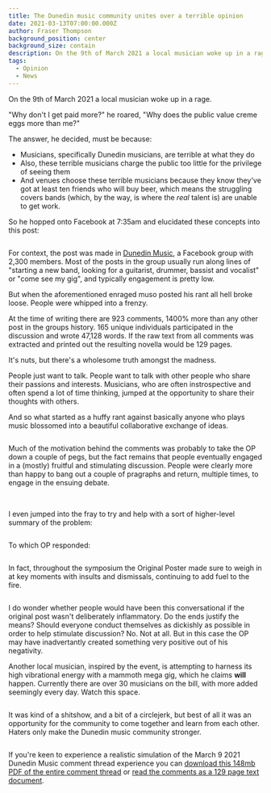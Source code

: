 ```yaml
---
title: The Dunedin music community unites over a terrible opinion
date: 2021-03-13T07:00:00.000Z
author: Fraser Thompson
background_position: center
background_size: contain
description: On the 9th of March 2021 a local musician woke up in a rage.
tags:
  - Opinion
  - News
---
```



On the 9th of March 2021 a local musician woke up in a rage.

"Why don't I get paid more?" he roared, "Why does the public value creme eggs more than me?"

The answer, he decided, must be because:

- Musicians, specifically Dunedin musicians, are terrible at what they do
- Also, these terrible musicians charge the public too little for the privilege of seeing them
- And venues choose these terrible musicians because they know they've got at least ten friends who will buy beer, which means the struggling covers bands (which, by the way, is where the _real_ talent is) are unable to get work.

So he hopped onto Facebook at 7:35am and elucidated these concepts into this post:

<Image images={frontmatter.responsiveImages} src="original_post" alt=""/>

For context, the post was made in [Dunedin Music](https://www.facebook.com/groups/116402411773825), a Facebook group with 2,300 members. Most of the posts in the group usually run along lines of "starting a new band, looking for a guitarist, drummer, bassist and vocalist" or "come see my gig", and typically engagement is pretty low.

But when the aforementioned enraged muso posted his rant all hell broke loose. People were whipped into a frenzy.

At the time of writing there are 923 comments, 1400% more than any other post in the groups history. 165 unique individuals participated in the discussion and wrote 47,128 words. If the raw text from all comments was extracted and printed out the resulting novella would be 129 pages.

It's nuts, but there's a wholesome truth amongst the madness.

People just want to talk. People want to talk with other people who share their passions and interests. Musicians, who are often instrospective and often spend a lot of time thinking, jumped at the opportunity to share their thoughts with others.

And so what started as a huffy rant against basically anyone who plays music blossomed into a beautiful collaborative exchange of ideas.

<Image images={frontmatter.responsiveImages} src="good-discussion-1" alt=""/>

Much of the motivation behind the comments was probably to take the OP down a couple of pegs, but the fact remains that people eventually engaged in a (mostly) fruitful and stimulating discussion. People were clearly more than happy to bang out a couple of pragraphs and return, multiple times, to engage in the ensuing debate.

<Image images={frontmatter.responsiveImages} src="good-discussion-5" alt=""/>

<Image images={frontmatter.responsiveImages} src="good-discussion-6" alt=""/>

<Image images={frontmatter.responsiveImages} src="good-discussion-8" alt=""/>

I even jumped into the fray to try and help with a sort of higher-level summary of the problem:

<Image images={frontmatter.responsiveImages} src="good-discussion-2" alt=""/>

To which OP responded:

<Image images={frontmatter.responsiveImages} src="good-discussion-op-being-a-dick-2" alt=""/>

In fact, throughout the symposium the Original Poster made sure to weigh in at key moments with insults and dismissals, continuing to add fuel to the fire.

<Image images={frontmatter.responsiveImages} src="op-being-a-dick-2" alt=""/>

I do wonder whether people would have been this conversational if the original post wasn't deliberately inflammatory. Do the ends justify the means? Should everyone conduct themselves as dickishly as possible in order to help stimulate discussion? No. Not at all. But in this case the OP may have inadvertantly created something very positive out of his negativity.

Another local musician, inspired by the event, is attempting to harness its high vibrational energy with a mammoth mega gig, which he claims **will** happen. Currently there are over 30 musicians on the bill, with more added seemingly every day. Watch this space.

<Image images={frontmatter.responsiveImages} src="poster" alt=""/>

It was kind of a shitshow, and a bit of a circlejerk, but best of all it was an opportunity for the community to come together and learn from each other. Haters only make the Dunedin music community stronger.

<Image images={frontmatter.responsiveImages} src="good-discussion-3" alt=""/>

If you're keen to experience a realistic simulation of the March 9 2021 Dunedin Music comment thread experience you can [download this 148mb PDF of the entire comment thread](./dunedinmusic-comments-simulation.pdf) or [read the comments as a 129 page text document](https://docs.google.com/document/d/1y5i5qPC60rN-y069r6IQSE9NWWxHca9AzRN0NeiuHbw/).
